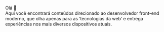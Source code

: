 Olá 👋<br />
Aqui você encontrará conteúdos direcionado ao desenvolvedor front-end moderno, que olha apenas para as ‘tecnologias da web’ e entrega experiências nos mais diversos dispositivos atuais.
